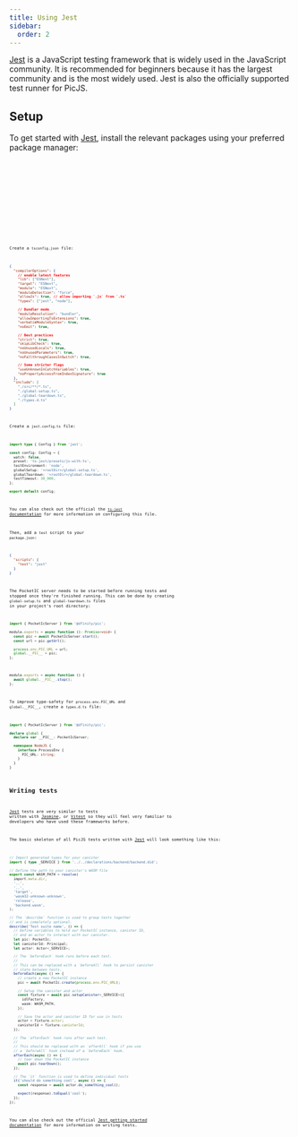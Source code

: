 ```yaml
---
title: Using Jest
sidebar:
  order: 2
---
```



[Jest](https://jestjs.io) is a JavaScript testing framework that is widely used in the JavaScript community. It is recommended for beginners because it has the largest community and is the most widely used. Jest is also the officially supported test runner for PicJS.

## Setup

To get started with [Jest](https://jestjs.io), install the relevant packages using your preferred package manager:

<Tabs>
  <TabItem label="npm" icon="npm">
    <Code lang="shell" code="npm i -D jest @types/jest @types/node ts-jest" />
  </TabItem>
  <TabItem label="pnpm" icon="pnpm">
    <Code lang="shell" code="pnpm i -D jest @types/jest @types/node ts-jest" />
  </TabItem>
  <TabItem label="bun" icon="bun">
    <Code lang="shell" code="bun add -d jest @types/jest @types/node ts-jest" />
  </TabItem>
  <TabItem label="yarn" icon="seti:yarn">
    <Code
      lang="shell"
      code="yarn add -D jest @types/jest @types/node ts-jest"
    />
  </TabItem>
</Tabs>

Create a `tsconfig.json` file:

```json title="tsconfig.json"
{
  "compilerOptions": {
    // enable latest features
    "lib": ["ESNext"],
    "target": "ESNext",
    "module": "ESNext",
    "moduleDetection": "force",
    "allowJs": true, // allow importing `.js` from `.ts`
    "types": ["jest", "node"],

    // Bundler mode
    "moduleResolution": "bundler",
    "allowImportingTsExtensions": true,
    "verbatimModuleSyntax": true,
    "noEmit": true,

    // Best practices
    "strict": true,
    "skipLibCheck": true,
    "noUnusedLocals": true,
    "noUnusedParameters": true,
    "noFallthroughCasesInSwitch": true,

    // Some stricter flags
    "useUnknownInCatchVariables": true,
    "noPropertyAccessFromIndexSignature": true
  },
  "include": [
    "./src/**/*.ts",
    "./global-setup.ts",
    "./global-teardown.ts",
    "./types.d.ts"
  ]
}
```

Create a `jest.config.ts` file:

```ts title="jest.config.ts"
import type { Config } from 'jest';

const config: Config = {
  watch: false,
  preset: 'ts-jest/presets/js-with-ts',
  testEnvironment: 'node',
  globalSetup: '<rootDir>/global-setup.ts',
  globalTeardown: '<rootDir>/global-teardown.ts',
  testTimeout: 30_000,
};

export default config;
```

You can also check out the official the [`ts-jest` documentation](https://kulshekhar.github.io/ts-jest/docs/) for more information on configuring this file.

Then, add a `test` script to your `package.json`:

```json title="package.json"
{
  "scripts": {
    "test": "jest"
  }
}
```

The PocketIC server needs to be started before running tests and stopped once they're finished running. This can be done by creating `global-setup.ts` and `global-teardown.ts` files in your project's root directory:

```ts title="global-setup.ts"
import { PocketIcServer } from '@dfinity/pic';

module.exports = async function (): Promise<void> {
  const pic = await PocketIcServer.start();
  const url = pic.getUrl();

  process.env.PIC_URL = url;
  global.__PIC__ = pic;
};
```

```ts title="global-teardown.ts"
module.exports = async function () {
  await global.__PIC__.stop();
};
```

To improve type-safety for `process.env.PIC_URL` and `global.__PIC__`, create a `types.d.ts` file:

```ts title="types.d.ts"
import { PocketIcServer } from '@dfinity/pic';

declare global {
  declare var __PIC__: PocketIcServer;

  namespace NodeJS {
    interface ProcessEnv {
      PIC_URL: string;
    }
  }
}
```

## Writing tests

[Jest](https://jestjs.io) tests are very similar to tests written with [Jasmine](https://jasmine.github.io), or [Vitest](https://vitest.dev) so they will feel very familiar to developers who have used these frameworks before.

The basic skeleton of all PicJS tests written with [Jest](https://jestjs.io) will look something like this:

```ts title="tests/example.spec.ts"
// Import generated types for your canister
import { type _SERVICE } from '../../declarations/backend/backend.did';

// Define the path to your canister's WASM file
export const WASM_PATH = resolve(
  import.meta.dir,
  '..',
  '..',
  'target',
  'wasm32-unknown-unknown',
  'release',
  'backend.wasm',
);

// The `describe` function is used to group tests together
// and is completely optional.
describe('Test suite name', () => {
  // Define variables to hold our PocketIC instance, canister ID,
  // and an actor to interact with our canister.
  let pic: PocketIc;
  let canisterId: Principal;
  let actor: Actor<_SERVICE>;

  // The `beforeEach` hook runs before each test.
  //
  // This can be replaced with a `beforeAll` hook to persist canister
  // state between tests.
  beforeEach(async () => {
    // create a new PocketIC instance
    pic = await PocketIc.create(process.env.PIC_URL);

    // Setup the canister and actor
    const fixture = await pic.setupCanister<_SERVICE>({
      idlFactory,
      wasm: WASM_PATH,
    });

    // Save the actor and canister ID for use in tests
    actor = fixture.actor;
    canisterId = fixture.canisterId;
  });

  // The `afterEach` hook runs after each test.
  //
  // This should be replaced with an `afterAll` hook if you use
  // a `beforeAll` hook instead of a `beforeEach` hook.
  afterEach(async () => {
    // tear down the PocketIC instance
    await pic.tearDown();
  });

  // The `it` function is used to define individual tests
  it('should do something cool', async () => {
    const response = await actor.do_something_cool();

    expect(response).toEqual('cool');
  });
});
```

You can also check out the official [Jest getting started documentation](https://jestjs.io/docs/getting-started) for more information on writing tests.

